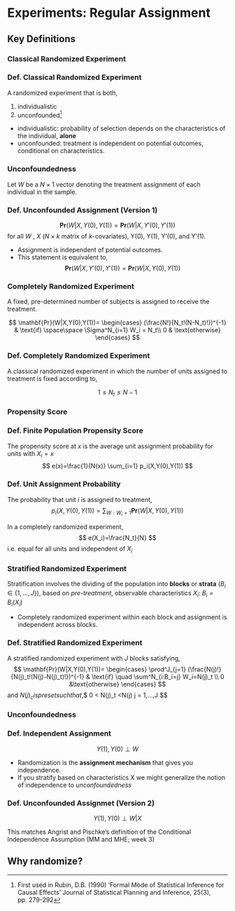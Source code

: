 # Experiments: Regular Assignment
## Key Definitions
### Classical Randomized Experiment
:::{.callout-note icon=false}
### Def. Classical Randomized Experiment
A randomized experiment that is both, \par
1.    individualistic \par
2.    unconfounded[^1]
:::
[^1]: First used in Rubin, D.B. (1990) ‘Formal Mode of Statistical Inference for Causal Effects’
Journal of Statistical Planning and Inference, 25(3), pp. 279-292

-   individualistic: probability of selection depends on the characteristics of the
individual, **alone**
-    unconfounded: treatment is independent on potential outcomes,
conditional on characteristics.

### Unconfoundedness
Let $W$ be a $N × 1$ vector denoting the treatment assignment of each individual in the sample.

:::{.callout-note icon=false}
### Def. Unconfounded Assignment (Version 1)
$$
\mathbf{Pr}(W|X,Y(0),Y(1))=\mathbf{Pr}(W|X, Y'(0),Y'(1))
$$
for all $W$ , $X$ ($N\times k$ matrix of $k$-covariates), Y(0), Y(1), Y'(0), and Y'(1).
:::

-   Assignment is independent of potential outcomes.
-   This statement is equivalent to,
  $$
  \mathbf{Pr}(W|X, Y'(0),Y'(1))=\mathbf{Pr}(W|X,Y(0),Y(1))
  $$
  
### Completely Randomized Experiment
A fixed, pre-determined number of subjects is assigned to receive the treatment.

$$
\mathbf{Pr}(W|X,Y(0),Y(1))=
\begin{cases}
(\frac{N!}{N_t!(N-N_t)!})^{-1} & \text{if} \space\space \Sigma^N_{i=1} W_i = N_t\\
0 & \text{otherwise}
\end{cases}
$$

:::{.callout-note icon=false}
### Def. Completely Randomized Experiment
A classical randomized experiment in which the number of units assigned to treatment is fixed according to,

$$
1 \leq N_t \leq N - 1
$$
:::

### Propensity Score

:::{.callout-note icon=false}
### Def. Finite Population Propensity Score
The propensity score at $x$ is the average unit assignment probability for units
with $X_i = x$
$$
e(x)=\frac{1}{N(x)} \sum_{i=1} p_i(X,Y(0),Y(1))
$$
:::

:::{.callout-note icon=false}
### Def. Unit Assignment Probability
The probability that unit $i$ is assigned to treatment,
$$
p_i(X,Y(0),Y(1)) = \sum_{W:W_i=1}\mathbf{Pr}(W|X,Y(0),Y(1))
$$
:::
In a completely randomized experiment,
$$
e(X_i)=\frac{N_t}{N}
$$
i.e. equal for all units and independent of $X_i$

### Stratified Randomized Experiment
Stratification involves the dividing of the population into **blocks** or **strata** ($B_i \in \{1,...,J\}$), based on *pre-treatment*, observable characteristics $X_i$:  $B_i = B_i(X_i)$ \par
-   Completely randomized experiment within each block and assignment is
independent across blocks.

:::{.callout-note icon=false}
### Def. Stratified Randomized Experiment

A stratified randomized experiment with $J$ blocks satisfying,
$$
\mathbf{Pr}(W|X,Y(0),Y(1))=
\begin{cases}
\prod^J_{j=1} (\frac{N(j)!}{N(j)_t!(N(j)-N(j)_t)!})^{-1} & \text{if} \quad \sum^N_{i:B_i=j} W_i=N(j)_t \\
					0 &\text{otherwise}
\end{cases}
$$
and $N(j)_c is preset such that,
$$
0 < N(j)_t <N(j) \quad \text{for} \space j = 1,...,J
$$
:::

### Unconfoundedness

:::{.callout-note icon=false}
### Def. Independent Assignment

$$Y(1),Y(0)\perp W$$
:::

-   Randomization is the **assignment mechanism** that gives you
independence.
-   If you stratify based on characteristics X we might generalize the notion of
independence to *unconfoundedness*

:::{.callout-note icon=false}
### Def. Unconfounded Assignmet (Version 2)
$$
Y(1),Y(0) \perp W|X
$$
:::
This matches Angrist and Pischke’s definition of the Conditional Independence Assumption (MM and MHE; week 3)

## Why randomize?

